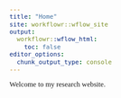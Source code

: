 ```yaml
---
title: "Home"
site: workflowr::wflow_site
output:
  workflowr::wflow_html:
    toc: false
editor_options:
  chunk_output_type: console
---
```


```{=html}
<style type="text/css">
  body{
  font-size: 9.5pt;
  font-family: Source Sans Pro;
}

.list-group-item.active, .list-group-item.active:hover, .list-group-item.active:focus {
  color: #090909;
  background-color: #0909093d;
}

.lightable-classic.lightable-hover tbody tr:hover {
    background-color: #c5d4e4;
}

.btn-xs, .btn-group-xs>.btn { 
display: none; 
}

.btn-default {
display: none !important;
}

</style>
```


Welcome to my research website.
